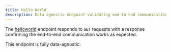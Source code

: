 ---
title: Hello World
description: Data agnostic endpoint validating end-to-end communication.
---

The [helloworld](/api-reference/system-services/helloworld/get-hello-world) endpoint responds to `GET` requests with a response confirming the end-to-end communication works as expected.

<Note>This endpoint is fully data-agnostic.</Note>
